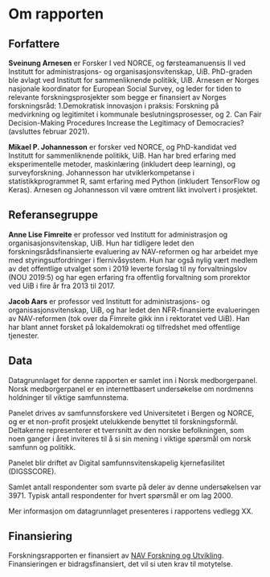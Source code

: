 # Om rapporten

## Forfattere

**Sveinung Arnesen** er Forsker I ved NORCE, og førsteamanuensis II ved Institutt for administrasjons- og organisasjonsvitenskap, UiB. 
PhD-graden ble avlagt ved Institutt for sammenliknende politikk, UiB. 
Arnesen er Norges nasjonale koordinator for European Social Survey, og leder for tiden to relevante forskningsprosjekter som begge er finansiert av Norges forskningsråd: 1.Demokratisk innovasjon i praksis: Forskning på medvirkning og legitimitet i kommunale beslutningsprosesser, og 2. Can Fair Decision-Making Procedures Increase the Legitimacy of Democracies? (avsluttes februar 2021). 

**Mikael P. Johannesson** er forsker ved NORCE, og PhD-kandidat ved Institutt for sammenliknende politikk, UiB.
Han har bred erfaring med eksperimentelle metoder, maskinlæring (inkludert deep learning), og surveyforskning.
Johannesson har utviklerkompetanse i statistikkprogrammet R, samt erfaring med Python (inkludert TensorFlow og Keras). Arnesen og Johannesson vil være omtrent likt involvert i prosjektet. 

## Referansegruppe 

**Anne Lise Fimreite** er professor ved Institutt for administrasjon og organisasjonsvitenskap, UiB.
Hun har tidligere ledet den forskningsrådsfinansierte evaluering av NAV-reformen og har arbeidet mye med styringsutfordringer i flernivåsystem. 
Hun har også nylig vært medlem av det offentlige utvalget som i 2019 leverte forslag til ny forvaltningslov (NOU 2019:5) og har egen erfaring fra offentlig forvaltning som prorektor ved UiB i fire år fra 2013 til 2017. 

**Jacob Aars** er professor ved Institutt for administrasjons- og organisasjonsvitenskap, UiB, og har ledet den NFR-finansierte evalueringen av NAV-reformen (tok over da Fimreite gikk inn i rektoratet ved UiB). 
Han har blant annet forsket på lokaldemokrati og tilfredshet med offentlige tjenester.

## Data

Datagrunnlaget for denne rapporten er samlet inn i Norsk medborgerpanel.
Norsk medborgerpanel er en internettbasert undersøkelse om nordmenns holdninger til viktige samfunnstema.

Panelet drives av samfunnsforskere ved Universitetet i Bergen og NORCE, og er et non-profit prosjekt utelukkende benyttet til forskningsformål. 
Deltakerne representerer et tverrsnitt av den norske befolkningen, som noen ganger i året inviteres til å si sin mening i viktige spørsmål om norsk samfunn og politikk.

Panelet blir driftet av Digital samfunnsvitenskapelig kjernefasilitet (DIGSSCORE).

Samlet antall respondenter som svarte på deler av denne undersøkelsen var 3971.
Typisk antall respondenter for hvert spørsmål er om lag 2000.

Mer informasjon om datagrunnlaget presenteres i rapportens vedlegg XX. 

## Finansiering
Forskningsrapporten er finansiert av [NAV Forskning og Utvikling](https://www.nav.no/no/nav-og-samfunn/kunnskap/fou-midler/pagaende-fou-prosjekter2/navs-tiltak-og-virkemidler).
Finansieringen er bidragsfinansiert, det vil si uten krav til motytelse. 
